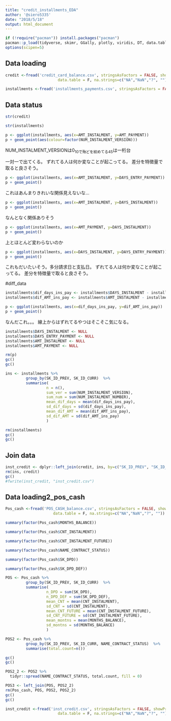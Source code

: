 ```yaml
---
title: "credit_installments_EDA"
author: '@siero5335'
date: "2018/5/18"
output: html_document
---
```


```r
if (!require("pacman")) install.packages("pacman")
pacman::p_load(tidyverse, skimr, GGally, plotly, viridis, DT, data.table)
options(scipen=5)
```

## Data loading
```r
credit <-fread('credit_card_balance.csv', stringsAsFactors = FALSE, showProgress=F,
                       data.table = F, na.strings=c("NA","NaN","?", ""))

installments <-fread('installments_payments.csv', stringsAsFactors = FALSE, showProgress=F, data.table = F, na.strings=c("NA","NaN","?", ""))
```

## Data status
```r
str(credit)
```

```r
str(installments)
```

```r
p <- ggplot(installments, aes(x=AMT_INSTALMENT, y=AMT_PAYMENT))
p + geom_point(aes(colour=factor(NUM_INSTALMENT_VERSION)))
```
NUM_INSTALMENT_VERSIONは0~10で殆どを絞めてる45~は一桁台

一対一で出てくる。
ずれてる人は何か変なことが起こってる。
差分を特徴量で取ると良さそう。

```r
p <- ggplot(installments, aes(x=AMT_INSTALMENT, y=DAYS_ENTRY_PAYMENT))
p + geom_point()
```
これはあんまりきれいな関係見えないな…

```r
p <- ggplot(installments, aes(x=AMT_INSTALMENT, y=DAYS_INSTALMENT))
p + geom_point()
```
なんとなく関係ありそう

```r
p <- ggplot(installments, aes(x=AMT_PAYMENT, y=DAYS_INSTALMENT))
p + geom_point()
```

上とほとんど変わらないのか


```r
p <- ggplot(installments, aes(x=DAYS_INSTALMENT, y=DAYS_ENTRY_PAYMENT))
p + geom_point()
```

これもだいたいそう。多分請求日と支払日。
ずれてる人は何か変なことが起こってる。
差分を特徴量で取ると良さそう。

#diff_data
```r
installments$dif_days_ins_pay <- installments$DAYS_INSTALMENT - installments$DAYS_ENTRY_PAYMENT
installments$dif_AMT_ins_pay <- installments$AMT_INSTALMENT - installments$AMT_PAYMENT
```


```r
p <- ggplot(installments, aes(x=dif_days_ins_pay, y=dif_AMT_ins_pay))
p + geom_point()
```
なんだこれ。。。
線上からはずれてるやつはそこそこ気になる。

```r
installments$DAYS_INSTALMENT <- NULL
installments$DAYS_ENTRY_PAYMENT <- NULL
installments$AMT_INSTALMENT <- NULL
installments$AMT_PAYMENT <- NULL

rm(p)
gc()
gc()
```

```r
ins <- installments %>%
         group_by(SK_ID_PREV, SK_ID_CURR)  %>%
         summarise(
                  n = n(),
                  sum_ver = sum(NUM_INSTALMENT_VERSION),
                  sum_num = sum(NUM_INSTALMENT_NUMBER),
                  mean_dif_days = mean(dif_days_ins_pay),
                  sd_dif_days = sd(dif_days_ins_pay),
                  mean_dif_AMT = mean(dif_AMT_ins_pay),
                  sd_dif_AMT = sd(dif_AMT_ins_pay)
                  )

rm(installments)
gc()
gc()
```



## Join data
```r
inst_credit <- dplyr::left_join(credit, ins, by=c("SK_ID_PREV", "SK_ID_CURR"))
rm(ins, credit)
gc()
#fwrite(inst_credit, "inst_credit.csv")
```


## Data loading2_pos_cash
```r
Pos_cash <-fread('POS_CASH_balance.csv', stringsAsFactors = FALSE, showProgress=F,
                     data.table = F, na.strings=c("NA","NaN","?", ""))
```

```r
summary(factor(Pos_cash$MONTHS_BALANCE))
```

```r
summary(factor(Pos_cash$CNT_INSTALMENT))
```

```r
summary(factor(Pos_cash$CNT_INSTALMENT_FUTURE))
```

```r
summary(factor(Pos_cash$NAME_CONTRACT_STATUS))
```

```r
summary(factor(Pos_cash$SK_DPD))
```

```r
summary(factor(Pos_cash$SK_DPD_DEF))
```


```r
POS <- Pos_cash %>%
         group_by(SK_ID_PREV, SK_ID_CURR)  %>%
         summarise(
                  n_DPD = sum(SK_DPD),
                  n_DPD_DEF = sum(SK_DPD_DEF),
                  mean_CNT = mean(CNT_INSTALMENT),
                  sd_CNT = sd(CNT_INSTALMENT),
                  mean_CNT_FUTURE = mean(CNT_INSTALMENT_FUTURE), 
                  sd_CNT_FUTURE = sd(CNT_INSTALMENT_FUTURE), 
                  mean_montns = mean(MONTHS_BALANCE),
                  sd_montns = sd(MONTHS_BALANCE)
                  )

POS2 <- Pos_cash %>%
         group_by(SK_ID_PREV, SK_ID_CURR, NAME_CONTRACT_STATUS)  %>%
         summarise(total.count=n())

gc()
gc()
```

```r
POS2_2 <- POS2 %>%
  tidyr::spread(NAME_CONTRACT_STATUS, total.count, fill = 0)
```


```r
POS3 <- left_join(POS, POS2_2)
rm(Pos_cash, POS, POS2, POS2_2)
gc()
gc()
```



```r
inst_credit <-fread('inst_credit.csv', stringsAsFactors = FALSE, showProgress=F,
                       data.table = F, na.strings=c("NA","NaN","?", ""))
```

















